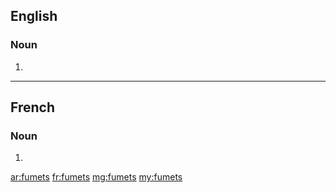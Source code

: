 ==English==

===Noun===
{{head|en|plural}}

# {{plural of|fumet|lang=en}}

----

==French==

===Noun===
{{head|fr|plural|g=m}}

# {{plural of|fumet|lang=fr}}

[[ar:fumets]]
[[fr:fumets]]
[[mg:fumets]]
[[my:fumets]]